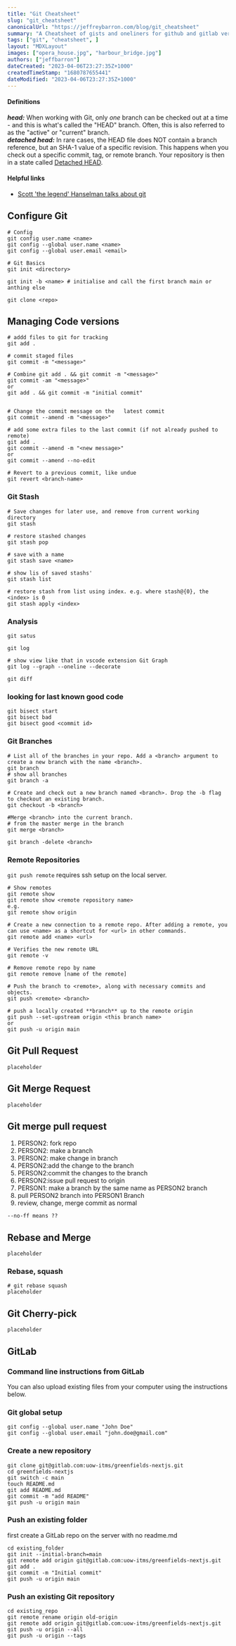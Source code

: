 ```yaml
---
title: "Git Cheatsheet"
slug: "git_cheatsheet"
canonicalUrl: "https://jeffreybarron.com/blog/git_cheatsheet"
summary: "A Cheatsheet of gists and oneliners for github and gitlab version control software."
tags: ["git", "cheatsheet", ]
layout: "MDXLayout"
images: ["opera_house.jpg", "harbour_bridge.jpg"]
authors: ["jeffbarron"]
dateCreated: "2023-04-06T23:27:35Z+1000"
createdTimeStamp: "1680787655441"
dateModified: "2023-04-06T23:27:35Z+1000"
---
```


#### Definitions

**_head:_** When working with Git, only *one* branch can be checked out at a time - and this is what's called the "HEAD" branch. Often, this is also referred to as the "active" or "current" branch.  
**_detached head:_** In rare cases, the HEAD file does NOT contain a branch reference, but an SHA-1 value of a specific revision. This happens when you check out a specific commit, tag, or remote branch. Your repository is then in a state called [Detached HEAD](https://www.git-tower.com/learn/git/faq/detached-head-when-checkout-commit).

#### Helpful links

- [Scott 'the legend' Hanselman talks about git](https://youtu.be/Mfz8NQncwiQ?list=PL0M0zPgJ3HSesuPIObeUVQNbKqlw5U2Vr)

## Configure Git

```shell
# Config
git config user.name <name>
git config --global user.name <name>
git config --global user.email <email>

# Git Basics
git init <directory>

git init -b <name> # initialise and call the first branch main or anthing else

git clone <repo>
```

## Managing Code versions

```shell
# addd files to git for tracking
git add .

# commit staged files
git commit -m "<message>"

# Combine git add . && git commit -m "<message>"
git commit -am "<message>"
or
git add . && git commit -m "initial commit"


# Change the commit message on the   latest commit
git commit --amend -m "<message>"

# add some extra files to the last commit (if not already pushed to remote)
git add .
git commit --amend -m "<new message>"
or
git commit --amend --no-edit

# Revert to a previous commit, like undue
git revert <branch-name>

```

### Git Stash

```shell
# Save changes for later use, and remove from current working directory
git stash

# restore stashed changes
git stash pop

# save with a name
git stash save <name>

# show lis of saved stashs'
git stash list

# restore stash from list using index. e.g. where stash@{0}, the <index> is 0
git stash apply <index>
```

### Analysis

```shell
git satus

git log

# show view like that in vscode extension Git Graph
git log --graph --oneline --decorate

git diff

```

### looking for last known good code

```shell
git bisect start
git bisect bad
git bisect good <commit id>
```

### Git Branches

```shell
# List all of the branches in your repo. Add a <branch> argument to create a new branch with the name <branch>.
git branch
# show all branches
git branch -a

# Create and check out a new branch named <branch>. Drop the -b flag to checkout an existing branch.
git checkout -b <branch>

#Merge <branch> into the current branch.
# from the master merge in the branch
git merge <branch>

git branch -delete <branch>
```

### Remote Repositories

`git push remote` requires ssh setup on the local server.

```shell
# Show remotes
git remote show
git remote show <remote repository name>
e.g.
git remote show origin

# Create a new connection to a remote repo. After adding a remote, you can use <name> as a shortcut for <url> in other commands.
git remote add <name> <url>

# Verifies the new remote URL
git remote -v

# Remove remote repo by name
git remote remove [name of the remote]

# Push the branch to <remote>, along with necessary commits and objects.
git push <remote> <branch>

# push a locally created **branch** up to the remote origin
git push --set-upstream origin <this branch name>
or
git push -u origin main
```

## Git Pull Request

```shell
placeholder
```

## Git Merge Request

```shell
placeholder
```

## Git merge pull request

1. PERSON2: fork repo
2. PERSON2: make a branch
3. PERSON2: make change in branch
4. PERSON2:add the change to the branch
5. PERSON2:commit the changes to the branch
6. PERSON2:issue pull request to origin
7. PERSON1: make a branch by the same name as PERSON2 branch
8. pull PERSON2 branch into PERSON1 Branch
9. review, change, merge commit as normal

```shell
--no-ff means ??
```

## Rebase and Merge

```shell
placeholder
```

### Rebase, squash

```shell
# git rebase squash
placeholder
```

## Git Cherry-pick

```shell
placeholder
```

## GitLab

### Command line instructions from GitLab

You can also upload existing files from your computer using the instructions below.

### Git global setup

```shell
git config --global user.name "John Doe"
git config --global user.email "john.doe@gmail.com"
```

### Create a new repository

```shell
git clone git@gitlab.com:uow-itms/greenfields-nextjs.git
cd greenfields-nextjs
git switch -c main
touch README.md
git add README.md
git commit -m "add README"
git push -u origin main
```

### Push an existing folder

first create a GitLab repo on the server with no readme.md

```shell
cd existing_folder
git init --initial-branch=main
git remote add origin git@gitlab.com:uow-itms/greenfields-nextjs.git
git add .
git commit -m "Initial commit"
git push -u origin main
```

### Push an existing Git repository

```shell
cd existing_repo
git remote rename origin old-origin
git remote add origin git@gitlab.com:uow-itms/greenfields-nextjs.git
git push -u origin --all
git push -u origin --tags
```

